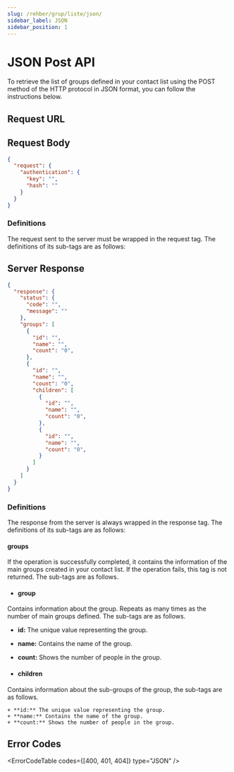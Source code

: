 ```yaml
---
slug: /rehber/grup/liste/json/
sidebar_label: JSON
sidebar_position: 1
---
```



# JSON Post API
<AccessWarning />
To retrieve the list of groups defined in your contact list using the POST method of the HTTP protocol in JSON format, you can follow the instructions below.

## Request URL

<RequestURL type="POST" url="https://api.iletimerkezi.com/v1/get-groups/json" />

## Request Body

```json
{
  "request": {
    "authentication": {
      "key": "",
      "hash": ""
    }
  }
}
```

### Definitions

The request sent to the server must be wrapped in the <Badge>request</Badge> tag. The definitions of its sub-tags are as follows:

<AccessDescription />

## Server Response

```json
{
  "response": {
    "status": {
      "code": "",
      "message": ""
    },
    "groups": [
      {
        "id": "",
        "name": "",
        "count": "0",
      },
      {
        "id": "",
        "name": "",
        "count": "0",
        "children": [
          {
            "id": "",
            "name": "",
            "count": "0",
          },
          {
            "id": "",
            "name": "",
            "count": "0",
          }
        ]
      }
    ]
  }
}
```

### Definitions

The response from the server is always wrapped in the <Badge>response</Badge> tag. The definitions of its sub-tags are as follows:

<ResponseStatus />

#### groups
If the operation is successfully completed, it contains the information of the main groups created in your contact list. If the operation fails, this tag is not returned. The sub-tags are as follows.

+ #### group
Contains information about the group. Repeats as many times as the number of main groups defined. The sub-tags are as follows.

  + **id:** The unique value representing the group.
  + **name:** Contains the name of the group.
  + **count:** Shows the number of people in the group.

  + #### children
  Contains information about the sub-groups of the group, the sub-tags are as follows.

    + **id:** The unique value representing the group.
    + **name:** Contains the name of the group.
    + **count:** Shows the number of people in the group.

## Error Codes

<ErrorCodeTable codes={[400, 401, 404]} type="JSON" />